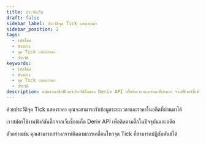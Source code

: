 ```yaml
---
title: ประวัติเห็บ
draft: false
sidebar_label: ประวัติจุด Tick แสดงราคา
sidebar_position: 2
tags:
  - รหัสโค้ด
  - ตัวอย่าง
  - จุด Tick แสดงราคา
  - ประวัติ
keywords:
  - รหัสโค้ด
  - ตัวอย่าง
  - จุด Tick แสดงราคา
  - ประวัติ
description: สมัครสมาชิกฟีเจอร์ประวัติติ๊กของ Deriv API เพื่อรับเวลาและราคาที่ผ่านมา รวมฟีเจอร์นี้เข้ากับแอพการซื้อขายของคุณด้วยตัวอย่าง API นี้ สมัครสมาชิกฟีเจอร์ประวัติติ๊กของ Deriv API เพื่อรับเวลาและราคาที่ผ่านมา รวมฟีเจอร์นี้เข้ากับแอพการซื้อขายของคุณด้วยตัวอย่าง API นี้ รวมฟีเจอร์นี้เข้ากับแอปการเทรดของคุณด้วยตัวอย่าง API นี้
---
```



ด้วยประวัติจุด Tick แสดงราคา คุณจะสามารถรับข้อมูลระยะเวลาและราคาในอดีตที่ผ่านมาได้

<SandboxIframe sandbox={sandboxes.ticks_history} />

<RenderOfficialContents>
  <p>เราสมัครใช้งานฟังก์ชันติ๊กจากเว็บซ็อกเก็ต Deriv API เพื่อติดตามติ๊กในปัจจุบันและอดีต</p>
</RenderOfficialContents>

ตัวอย่างเช่น คุณสามารถสร้างกราฟติดตามการเคลื่อนไหวจุด Tick ที่สามารถปฏิสัมพันธ์ได้
